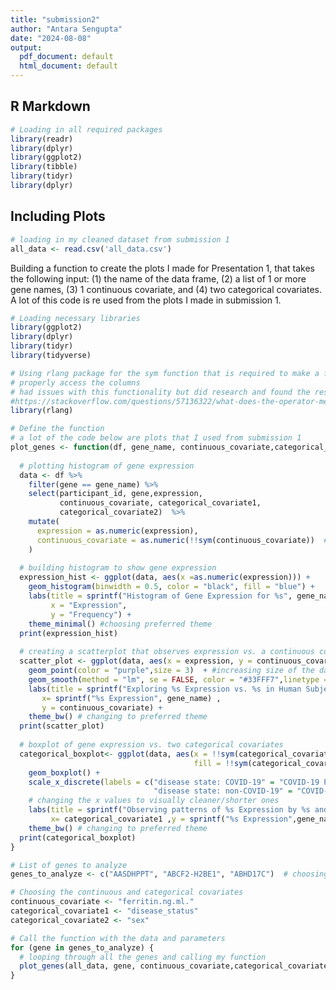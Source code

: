 ```yaml
---
title: "submission2"
author: "Antara Sengupta"
date: "2024-08-08"
output:
  pdf_document: default
  html_document: default
---
```


## R Markdown


```r
# Loading in all required packages
library(readr)
library(dplyr)
library(ggplot2)
library(tibble)
library(tidyr)
library(dplyr)
```

## Including Plots
```r
# loading in my cleaned dataset from submission 1
all_data <- read.csv('all_data.csv')
```


Building a function to create the plots I made for Presentation 1, that takes the following input: (1) the name of the data frame, (2) a list of 1 or more gene names, (3) 1 continuous covariate, and (4) two categorical covariates. A lot of this code is re used from the plots I made in submission 1.

```r
# Loading necessary libraries
library(ggplot2)
library(dplyr)
library(tidyr)
library(tidyverse)

# Using rlang package for the sym function that is required to make a function that can take parameters and 
# properly access the columns
# had issues with this functionality but did research and found the resource below
#https://stackoverflow.com/questions/57136322/what-does-the-operator-mean-in-r-particularly-in-the-context-symx
library(rlang)

# Define the function
# a lot of the code below are plots that I used from submission 1
plot_genes <- function(df, gene_name, continuous_covariate,categorical_covariate1,categorical_covariate2) {
  
  # plotting histogram of gene expression 
  data <- df %>%
    filter(gene == gene_name) %>%
    select(participant_id, gene,expression, 
           continuous_covariate, categorical_covariate1, 
           categorical_covariate2)  %>%
    mutate(
      expression = as.numeric(expression),
      continuous_covariate = as.numeric(!!sym(continuous_covariate))  # Convert to numeric
    ) 
  
  # building histogram to show gene expression
  expression_hist <- ggplot(data, aes(x =as.numeric(expression))) +
    geom_histogram(binwidth = 0.5, color = "black", fill = "blue") +
    labs(title = sprintf("Histogram of Gene Expression for %s", gene_name), # using sprintf to add gene name
         x = "Expression",
         y = "Frequency") +
    theme_minimal() #choosing preferred theme
  print(expression_hist)
  
  # creating a scatterplot that observes expression vs. a continuous covariate
  scatter_plot <- ggplot(data, aes(x = expression, y = continuous_covariate)) +
    geom_point(color = "purple",size = 3)  + #increasing size of the data points on the graph
    geom_smooth(method = "lm", se = FALSE, color = "#33FFF7",linetype = "dashed") +
    labs(title = sprintf("Exploring %s Expression vs. %s in Human Subjects",gene_name, continuous_covariate),
       x= sprintf("%s Expression", gene_name) ,
       y = continuous_covariate) +
    theme_bw() # changing to preferred theme 
  print(scatter_plot)
  
  # boxplot of gene expression vs. two categorical covariates
  categorical_boxplot<- ggplot(data, aes(x = !!sym(categorical_covariate1), y = as.numeric(expression), 
                                         fill = !!sym(categorical_covariate2))) +
    geom_boxplot() +
    scale_x_discrete(labels = c("disease state: COVID-19" = "COVID-19 Positive", 
                                "disease state: non-COVID-19" = "COVID-19 Negative"))+ 
    # changing the x values to visually cleaner/shorter ones
    labs(title = sprintf("Observing patterns of %s Expression by %s and %s",gene_name,categorical_covariate1, categorical_covariate2), 
         x= categorical_covariate1 ,y = sprintf("%s Expression",gene_name), fill = categorical_covariate2) + #adding labels and titles to the graph
    theme_bw() # changing to preferred theme
  print(categorical_boxplot)
}
```

```r
# List of genes to analyze
genes_to_analyze <- c("AASDHPPT", "ABCF2-H2BE1", "ABHD17C")  # choosing three genes to run my function on

# Choosing the continuous and categorical covariates
continuous_covariate <- "ferritin.ng.ml." 
categorical_covariate1 <- "disease_status"
categorical_covariate2 <- "sex"

# Call the function with the data and parameters
for (gene in genes_to_analyze) {
  # looping through all the genes and calling my function
  plot_genes(all_data, gene, continuous_covariate,categorical_covariate1,categorical_covariate2)
}
```
